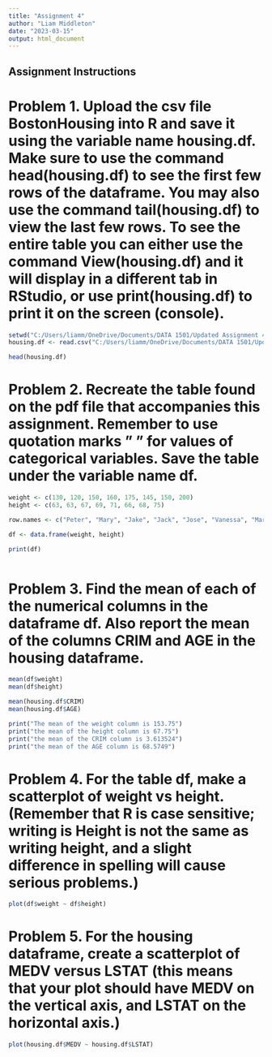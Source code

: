 ---
title: "Assignment 4"
author: "Liam Middleton"
date: "2023-03-15"
output: html_document
---

## Assignment Instructions

# Problem 1. Upload the csv file BostonHousing into R and save it using the variable name housing.df. Make sure to use the command head(housing.df) to see the first few rows of the dataframe. You may also use the command tail(housing.df) to view the last few rows. To see the entire table you can either use the command View(housing.df) and it will display in a different tab in RStudio, or use print(housing.df) to print it on the screen (console).

```{r}

setwd("C:/Users/liamm/OneDrive/Documents/DATA 1501/Updated Assignment 4")
housing.df <- read.csv("C:/Users/liamm/OneDrive/Documents/DATA 1501/Updated Assignment 4/BostonHousing.csv", header = TRUE, sep = ",")

head(housing.df)

```

# Problem 2. Recreate the table found on the pdf file that accompanies this assignment. Remember to use quotation marks " " for values of categorical variables. Save the table under the variable name df.

```{r}


weight <- c(130, 120, 150, 160, 175, 145, 150, 200)
height <- c(63, 63, 67, 69, 71, 66, 68, 75)

row.names <- c("Peter", "Mary", "Jake", "Jack", "Jose", "Vanessa", "Martha", "Richard")

df <- data.frame(weight, height)

print(df)



```

# Problem 3. Find the mean of each of the numerical columns in the dataframe df. Also report the mean of the columns CRIM and AGE in the housing dataframe.

```{r}

mean(df$weight)
mean(df$height)

mean(housing.df$CRIM)
mean(housing.df$AGE)

print("The mean of the weight column is 153.75")
print("the mean of the height column is 67.75")
print("the mean of the CRIM column is 3.613524")
print("the mean of the AGE column is 68.5749")

```

# Problem 4. For the table df, make a scatterplot of weight vs height. (Remember that R is case sensitive; writing is Height is not the same as writing height, and a slight difference in spelling will cause serious problems.)

```{r}

plot(df$weight ~ df$height)

```

# Problem 5. For the housing dataframe, create a scatterplot of MEDV versus LSTAT (this means that your plot should have MEDV on the vertical axis, and LSTAT on the horizontal axis.)

```{r}

plot(housing.df$MEDV ~ housing.df$LSTAT)

```
